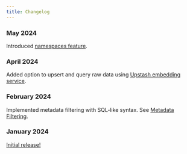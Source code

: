 ```yaml
---
title: Changelog
---
```


### May 2024

Introduced [namespaces feature](https://upstash.com/docs/vector/features/namespaces).


### April 2024

Added option to upsert and query raw data using [Upstash embedding service](https://upstash.com/docs/vector/features/embeddingmodels).


### February 2024

Implemented metadata filtering with SQL-like syntax. See [Metadata Filtering](https://upstash.com/docs/vector/features/filtering).


### January 2024

[Initial release!](https://upstash.com/blog/introducing-vector-database) 

